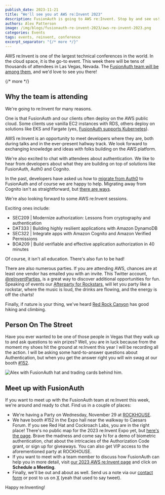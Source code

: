 ```yaml
---
publish_date: 2023-11-21
title: "We'll see you at AWS re:Invent 2023"
description: FusionAuth is going to AWS re:Invent. Stop by and see us!
authors: Alex Patterson
image: /img/blogs/fusionauth-re-invent-2023/aws-re-invent-2023.png
categories: Events
tags: events, reinvent, conference
excerpt_separator: "{/* more */}"
---
```


AWS re:Invent is one of the largest technical conferences in the world. In the cloud space, it is the go-to event. This week there will be tens of thousands of attendees in Las Vegas, Nevada. The [FusionAuth team will be among them](/aws-reinvent23), and we'd love to see you there!

{/* more */}

<YouTube id="jQpmNW-gGV0" />

## Why the team is attending

We're going to re:Invent for many reasons.

One is that FusionAuth and our clients often deploy on the AWS public cloud. Some clients use vanilla EC2 instances with RDS, others deploy on solutions like EKS and Fargate (yes, [FusionAuth supports Kubernetes](/docs/get-started/download-and-install/kubernetes/fusionauth-deployment)).

AWS re:Invent is an opportunity to meet developers where they are, both during talks and in the ever-present hallway track. We look forward to exchanging knowledge and ideas with folks building on the AWS platform.

We're also excited to chat with attendees about authentication. We like to hear from developers about what they are building on top of solutions like FusionAuth, Auth0 and Cognito.

In the past, developers have asked us how to [migrate from Auth0](/docs/v1/tech/migration-guide/auth0) to FusionAuth and of course we are happy to help. Migrating away from Cognito isn't as straightforward, but [there are ways](/docs/v1/tech/migration-guide/cognito).

We're also looking forward to some AWS re:Invent sessions. 

Exciting ones include:
- SEC209 | Modernize authorization: Lessons from cryptography and authentication
- DAT333 | Building highly resilient applications with Amazon DynamoDB
- SEC322 | Integrate apps with Amazon Cognito and Amazon Verified Permissions
- BOA209 | Build verifiable and effective application authorization in 40 minutes

Of course, it isn't all education. There's also fun to be had!

There are also numerous parties. If you are attending AWS, chances are at least one vendor has emailed you with an invite. This Twitter account, [@reInventParties](https://twitter.com/reInventParties/), is a great way to discover additional opportunities for fun. 
Speaking of events our [Afterparty for Rockstars](https://www.eventbrite.com/e/afterparty-for-rockstars-tickets-749371669837), will let you party like a rockstar, where the music is loud, the drinks are flowing, and the energy is off the charts!

Finally, if nature is your thing, we've heard [Red Rock Canyon](https://www.blm.gov/programs/national-conservation-lands/nevada/red-rock-canyon) has good hiking and climbing.

## Person On The Street

Have you ever wanted to be one of those people in Vegas that they walk up to and ask questions to win prizes? Well, you are in luck because from the moment my shoes hit the ground at re:Invent this year I will be recording all the action. I will be asking some hard-to-answer questions about Authentication, but when you get the answer right you will win swag at our booth [#152](https://meetings.hubspot.com/mvan-oppen/fusionauth-).

![Alex with FusionAuth hat and trading cards behind him.](/img/blogs/fusionauth-re-invent-2023/reinvent-cards.png)

## Meet up with FusionAuth

If you want to meet up with the FusionAuth team at re:Invent this week, we're around and ready to chat. Find us in a couple of places:

* We're having a Party on Wednesday, November 29 at [ROCKHOUSE](https://www.therockhousebar.com/).
* We have booth #152 in the Expo hall near the walkway to Caesars Forum. If you see Red Hat and Cockroach Labs, you are in the right place! There's no public map for the 2023 re:Invent Expo yet, but [here's the page](https://reinvent.awsevents.com/learn/expo/). Brave the madness and come say hi for a demo of biometric authentication, chat about the intricacies of the Authorization Code grant, or sign up for giveaways. You can also get VIP access to the aforementioned party at ROCKHOUSE.  
* If you want to meet with a team member to discuss how FusionAuth can help you in more detail, visit [our 2023 AWS re:Invent page](/aws-reinvent23) and click on **Schedule a Meeting**.
* Finally, we'll be out and about as well. Send us a note via our [contact form](/contact) or post to us on [X](https://twitter.com/fusionauth) (yeah that used to say tweet). 

Happy re:Inventing!
